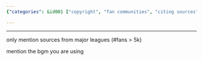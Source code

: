 ```yaml
---
{"categories": &id001 ["copyright", "fan communities", "citing sources", "large fan bases", "background music", "circumvention", "intellectual property"], "category": "copyright", "date": "2022-09-09 16:40:00", "description": "This article highlights the significance of adhering to copyright laws and avoiding circumvention while drawing content from large fan communities. It emphasizes the importance of properly citing sources and specifying the background music used, ensuring compliance with legal guidelines.", "tags": *id001, "title": "Copyright Issues Circumvention"}

---
```


------

only mention sources from major leagues (#fans > 5k)

mention the bgm you are using

